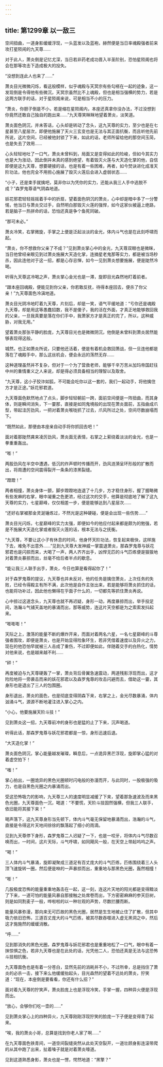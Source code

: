 ```yaml
---
---
---
```

title: 第1299章 以一敌三
---



空间扭曲，一道身影缓缓浮现，一头蓝发以及蓝袍，赫然便是当日率魂殿强者前来攻打星陨闹的九天尊……

对于此人，萧炎倒是记忆尤深，当日若非药老成功晋入半圣阶别，恐怕星陨阁也将会在那等攻击下造成极大的投失。

“没想到连此人也来了……”

萧炎目光微微闪烁，看这般模样，似乎魂殿与天冥宗有些勾褡在一起的迹象，这一发现倒是令得他有些微沉，天冥宗虽然比不上魂殿，但也是相当强横的势力，若是这两方联手的话，对于星陨阁来说，可是相当不小的压力。

“萧炎，你胆子倒是不小，若是缩在星陨阁内，本座还真拿你没办法，不过没想到你竟然还敢自己独自的跑出来……”九天尊笑眯眯地望着萧炎，淡笑道。

萧炎面色阴沉，并未答话，心头却是转动了念头，这九天尊的实力，至少也是在七星甚至八星层次，即便他施展了天火三玄变也是无法与其正面抗衡，而且听他先前所说，这片空间，已经被他封锁了下来，如此的话，老师所留给他的那空间玉简，也是失去了效用……

心头轻轻地吐了一口气，萧炎未曾料到，局面又是变得如此的险峻，但如今其实力也是大为涨动，因此倒并未真的感到绝望，有着毁灭火莲与大天造化掌的他，自信即便是这九天尊，想要硬接的话，也是有着一些困难，再者，如今焚诀进化成准天阶功法，他也完全不用担心施展了毁灭火莲后会进入虚弱状态……

“小子，还是束手就擒吧，莫非你以为凭你的实力，还能从我三人手中逃脱不成？”森罗鬼尊语气阴森地道。

妖花邪君轻轻摇摇着手中的折扇，望着面色阴沉的萧炎，心中却是暗中多了一分警惕，他当日与萧炎交过手，自然明白那毁灭火莲的强悍，如今这家伙被逼上绝路，若是脑子一热拼命的话，恐怕还真是争个鱼死同破。

“那可未必。”

萧炎冷笑，右掌微旋，手掌之上便是泛起淡淡的金光，体内斗气也是在此刻呼啸而起。

“萧炎，你不想救你父亲了不成？”见到萧炎掌心中的金光，九天尊双眼也是微眯，当日他曾经亲眼见到过萧炎施展大天造化掌，连摘星老鬼那等实力，都是被当场秒杀，因此连他对于这一招，都是心存忌惮，如今一见到萧炎想要施展，便是陡然冷喝。

听得九天尊这冷喝之声，萧炎掌心金光也是一滞，旋即目光森然地盯着前者。

“跟本座回魂殿，便能见到你父亲，你若敢反抚，待得本座回去，便杀了你父亲！”九天尊面色冷滇地道。

萧炎目光阴冷地盯着九天尊，片刻后，却是一笑，语气平缓地道：“亏你还是魂殿九天尊，却是用这等愚蠢招数，我不是傻子，我的活在外面，才真正地能够救回我的父亲，一旦我真要是落在你们手中，我萧家方才是真正的完了，所以，这种威胁，对我无用。”

望着萧炎那张平静的脸庞，九天尊目光也是微微阴沉，他倒是未曾料到萧炎居然能够表现得这般。

城然，也正如萧炎所说，只要他还活着，便是有着机会救回萧战，但一旦连他都是落在了魂殿手中，那么这丝机会，便会永远的荡然无存……

这种道理虽然并不复杂，但对于一个为了营救老师，能够千辛万苦从加玛帝国赶往中州的重情重义之人来说，却是得必须具备相当的理智以及取舍。

“九天尊，这小子狡诈如狐，不可能会吃你以这一套的，我们一起动手，将他擒住方才是正途。”妖花邪君道。

九天尊面色默然地点了点头，脚步轻轻朝前一跨，面前空间便是一阵扭曲，而其身体，则是瞬间消失，下一霎那，直接是如同鬼境般的出现在萧炎面前，五指曲成爪型，带起洼厉劲风，一把对着萧炎喉咙抓了过去，爪风所过之处，空间尽数崩塌而下。

“既然如此，那便由本座亲自动手将你抓回去吧！”

面对着那陡然龚来凌厉劲风，萧炎面无表情，右掌之上萦绕着淡淡的金光，也是一拳重重轰出。

“嘭！”

两股劲风在半空中遭遇，低沉的炸声顿时传播而开，劲风涟漪呈环形般的扩散而出，将周遭的空间震得裂开一条条的漆黑裂缝。

“蹬蹬！”

两者相撞，萧炎身体一颤，脚步蹬蹬地连退了十几步，方才稳住身形，握了握略微有些发麻的右掌，眼中凝重之色更浓，经过这次的交手，他算是彻底地了解了这九天尊的实力，七星巅峰，仅仅相差一步，便是能够达到八星层次……

“还好右掌被那金灵涎锤炼过，不然光是这种硬碰，便是会出现一些伤势……”

萧炎目光闪烁，七星巅峰的实力太强，即便如今的他应付起来都是颇为的勉强，若是不施展大天造化掌或者毁灭火莲的话，根本无法与之抚衡。

“九天尊，不要让这小子有休息的时间，他身怀天阶功法，恢复起来极快，这样施下去，难免不出意外……”见到九天尊大发神威一掌震退萧炎，那森罗鬼尊与妖花邪君也是闪掠而来，大喝了一声，两人齐齐出手，凶悍无匹的斗气匹练便是狠狠地对着萧炎暴掠而出，丝毫不给后者半点的歇息。

“能让我三人联手出手，萧炎，今日也算是看得起你了！”

对于森罗鬼尊的提议，九天尊也并未反对，他的任务是擒住萧炎，上次任务的失败，已经令得殿主有所不满，此次他是自作主张出来，若是能够将萧炎抓住的话，也能将功补过，因此他也懒得在乎面子什么的，一切都先等抓住萧炎再说。

心中掠过这道念头，九天尊也就不再迟疑，身形一动，再度暴掠而出，举手投足间，浩瀚斗气铺天盖地的暴涌而出，那等威势，连这片天空都是为之索索发抖起来。

“嘭嘭嘭！”

天际之上，激荡的能量不断的爆炸开来，而面对着两名六星，一名七星巅峰的斗尊强者围攻，即便是萧炎，也是开始显得险象环生，若非凭借着速度以及异火之力，现在的他恐怕早就被三人击成了重伤，不过即便如此，伴随着交手的白热化，情势对他来说，也是越来越不利……

“砰！”

再度被迫与九天尊硬轰了一掌，萧炎背后骨翼急速震动，两道残影浮现而出，这才险险地将一旁袭击而来的妖花邪君以及森罗鬼尊的攻击闪避而去，借助这一霎，其身形也是退出了三人的包围圈。

身形退出，萧炎的面色，也是彻底变得阴森下来，右掌之上，金光尽数暴涌，体内汹涌斗气，源源不断地灌注进入掌心之内。

“小心，他要施展天阶斗技！”

见到萧炎这一招，九天尊前冲的身形也是猛的止了下来，沉声喝道。

听得此话，那森罗鬼尊与妖花邪君都是一惊，身形迅速后退。

“大天造化掌！”

萧炎面色阴沉，掌心能量越发璀璨，瞬息后，一点诡异黑芒浮现，旋即掌心猛的对着虚空拍下！

“嗤！”

掌心拍出，一圈诡异的黑色光圈顿时闪电般的弥漫而开，与此同时，一股极强的吸力，也是自黑色光圈之内暴涌而出。

受这恐怖吸力的影响，九天尊三人的速度明显减缓了下来，望着那急速波及而来黑色光圈，九天尊面色一沉，喝道：“不要慌，天阶斗技固然强横，但我三人联手，依旧能将其接下来！”

喝声落下，这九天尊身形当先顿下，体内斗气毫无保留地暴涌而出，浩瀚的斗气，直接是令得这片天地间徐徐的飘落起了细小的雨滴。

见到九天尊停下身形，森罗鬼尊二人迟疑了一下，也是一咬牙，将体内斗气尽数召唤而出，一时间，这片天际，斗气呼啸，如同飓风一般，在天空上带起呜呜之声。

“喝！”

三人体内斗气暴涌，旋即凝聚成三道足有百丈庞大的斗气匹练，匹练围绕着三人头顶飞速旋转一圈，然后便是咻的一声暴掠而出，重重地与那黑色光圈，轰然相撞！

“嘭！”

几股极度恐怖的能量重重地轰击在一起，这一刻，连这片天地的阳光都是变得黯淡了下来，一道可怕的能量风暴自那接触之处席卷而出，下方密密麻麻的参天巨树，则是如同割麦子一般，哗啦啦的以一种壮观的声势，尽数拦腰而断。

能量风暴弥漫，那向来无可匹故的黑色光圈，居然是生生地被止住了扩散，但其中吸力依旧恐怖，三道百丈庞大的斗气匹练，被其尽数吞噬进入虚无黑洞之中，然后这才施施然的缓缓消散。

“呼……”

见到那消失的黑色光圈，森罗鬼尊与妖花邪君也是重重地松了一口气，眼中有着一抹惊惧之色，若非九天尊也是在此处的话，光凭他二人，恐怕还真是无法与这恐怖斗技相抗衡。

九天尊面色也是有着一分苍白，显然先前的消耗并不小，不过所幸，总是挡住了萧炎的必杀一击，接下来么他缓缓抬起头，目光森然的望着不远处的萧炎，狞笑道：“现在，本座倒是要看看，你还有什么招？”

面对着九天尊的狞笑声，萧炎脸庞上也是浮现冷笑，手掌一握，四种异火便是浮现而出。

“放心，会够你们吃一壶的……”

见到萧炎掌心上的四种异火，九天尊刚刚浮现狞笑的脸庞一下子便是变得青了起来。

“唉，我的萧炎小哥，总算是找到你老人家了啊……”

在九天尊面色铁青间，一道空间裂缝突然从此处天空裂开，一道壮顾身影连滚带爬的从其中跑了出来，扯着嗓子就是对着萧炎嚎道。

见到这道熟悉身影，萧炎也是一愣，愕然地道：“黑擎？”